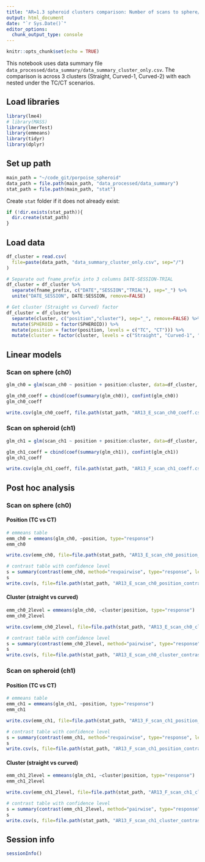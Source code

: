 ```yaml
---
title: "AR=1.3 spheroid clusters comparison: Number of scans to sphere/spheroid"
output: html_document
date: "`r Sys.Date()`"
editor_options:
  chunk_output_type: console
---
```


```r
knitr::opts_chunk$set(echo = TRUE)
```

This notebook uses data summary file `data_processed/data_summary/data_summary_cluster_only.csv`. The comparison is across 3 clusters (Straight, Curved-1, Curved-2) with each nested under the TC/CT scenarios.


## Load libraries
```r
library(lme4)
# library(MASS)
library(lmerTest)
library(emmeans)
library(tidyr)
library(dplyr)
```


## Set up path
```r
main_path = "~/code_git/porpoise_spheroid"
data_path = file.path(main_path, "data_processed/data_summary")
stat_path = file.path(main_path, "stat")
```

Create `stat` folder if it does not already exist:
```r
if (!dir.exists(stat_path)){
  dir.create(stat_path)
}
```


## Load data
```r
df_cluster = read.csv(
  file=paste(data_path, "data_summary_cluster_only.csv", sep="/")
)

# Separate out fname_prefix into 3 columns DATE-SESSION-TRIAL
df_cluster = df_cluster %>%
  separate(fname_prefix, c("DATE","SESSION","TRIAL"), sep="_") %>%
  unite("DATE_SESSION", DATE:SESSION, remove=FALSE)

# Get cluster (Straight vs Curved) factor
df_cluster = df_cluster %>%
  separate(cluster, c("position","cluster"), sep="_", remove=FALSE) %>%
  mutate(SPHEROID = factor(SPHEROID)) %>%
  mutate(position = factor(position, levels = c("TC", "CT"))) %>%
  mutate(cluster = factor(cluster, levels = c("Straight", "Curved-1", "Curved-2")))
```

## Linear models

### Scan on sphere (ch0)
```r
glm_ch0 = glm(scan_ch0 ~ position + position:cluster, data=df_cluster, family=Gamma(link="log"))

glm_ch0_coeff = cbind(coef(summary(glm_ch0)), confint(glm_ch0))
glm_ch0_coeff

write.csv(glm_ch0_coeff, file.path(stat_path, "AR13_E_scan_ch0_coeff.csv"))
```

### Scan on spheroid (ch1)
```r
glm_ch1 = glm(scan_ch1 ~ position + position:cluster, data=df_cluster, family=Gamma(link="log"))

glm_ch1_coeff = cbind(coef(summary(glm_ch1)), confint(glm_ch1))
glm_ch1_coeff

write.csv(glm_ch1_coeff, file.path(stat_path, "AR13_F_scan_ch1_coeff.csv"))
```




## Post hoc analysis

### Scan on sphere (ch0)

#### Position (TC vs CT)
```r
# emmeans table
emm_ch0 = emmeans(glm_ch0, ~position, type="response")
emm_ch0

write.csv(emm_ch0, file=file.path(stat_path, "AR13_E_scan_ch0_position_emmeans.csv"), row.names=FALSE)
```

```r
# contrast table with confidence level
s = summary(contrast(emm_ch0, method="revpairwise", type="response", level=0.95), infer=TRUE)
s
write.csv(s, file=file.path(stat_path, "AR13_E_scan_ch0_position_contrast.csv"), row.names=FALSE)
```

#### Cluster (straight vs curved)
```r
emm_ch0_2level = emmeans(glm_ch0, ~cluster|position, type="response")
emm_ch0_2level

write.csv(emm_ch0_2level, file=file.path(stat_path, "AR13_E_scan_ch0_cluster_emmeans.csv"), row.names=FALSE)
```

```r
# contrast table with confidence level
s = summary(contrast(emm_ch0_2level, method="pairwise", type="response", level=0.95), infer=TRUE)
s
write.csv(s, file=file.path(stat_path, "AR13_E_scan_ch0_cluster_contrast.csv"), row.names=FALSE)
```


### Scan on spheroid (ch1)

#### Position (TC vs CT)
```r
# emmeans table
emm_ch1 = emmeans(glm_ch1, ~position, type="response")
emm_ch1

write.csv(emm_ch1, file=file.path(stat_path, "AR13_F_scan_ch1_position_emmeans.csv"), row.names=FALSE)
```

```r
# contrast table with confidence level
s = summary(contrast(emm_ch1, method="revpairwise", type="response", level=0.95), infer=TRUE)
s
write.csv(s, file=file.path(stat_path, "AR13_F_scan_ch1_position_contrast.csv"), row.names=FALSE)
```

#### Cluster (straight vs curved)
```r
emm_ch1_2level = emmeans(glm_ch1, ~cluster|position, type="response")
emm_ch1_2level

write.csv(emm_ch1_2level, file=file.path(stat_path, "AR13_F_scan_ch1_cluster_emmeans.csv"), row.names=FALSE)
```

```r
# contrast table with confidence level
s = summary(contrast(emm_ch1_2level, method="pairwise", type="response", level=0.95), infer=TRUE)
s
write.csv(s, file=file.path(stat_path, "AR13_F_scan_ch1_cluster_contrast.csv"), row.names=FALSE)
```



## Session info
```r
sessionInfo()
```
